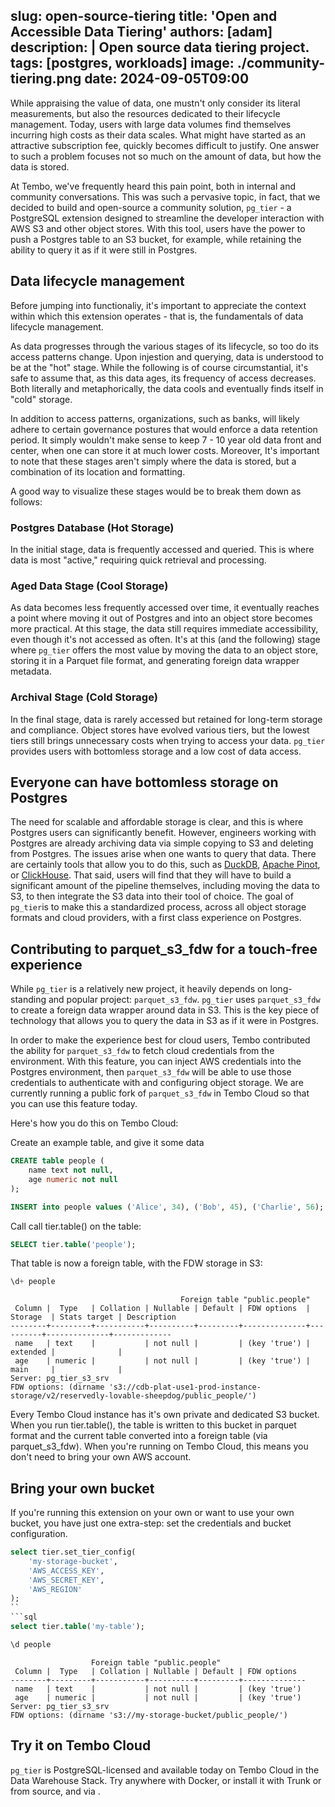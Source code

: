 slug: open-source-tiering
title: 'Open and Accessible Data Tiering'
authors: [adam]
description: |
	Open source data tiering project. 
tags: [postgres, workloads]
image: ./community-tiering.png 
date: 2024-09-05T09:00
---

While appraising the value of data, one mustn't only consider its literal measurements, but also the resources dedicated to their lifecycle management. Today, users with large data volumes find themselves incurring high costs as their data scales. What might have started as an attractive subscription fee, quickly becomes difficult to justify. One answer to such a problem focuses not so much on the amount of data, but how the data is stored.

At Tembo, we've frequently heard this pain point, both in internal and community conversations. This was such a pervasive topic, in fact, that we decided to build and open-source a community solution, `pg_tier` - a PostgreSQL extension designed to streamline the developer interaction with AWS S3 and other object stores.
With this tool, users have the power to push a Postgres table to an S3 bucket, for example, while retaining the ability to query it as if it were still in Postgres.

## Data lifecycle management

Before jumping into functionaliy, it's important to appreciate the context within which this extension operates - that is, the fundamentals of data lifecycle management.

As data progresses through the various stages of its lifecycle, so too do its access patterns change. Upon injestion and querying, data is understood to be at the "hot" stage. While the following is of course circumstantial, it's safe to assume that, as this data ages, its frequency of access decreases. Both literally and metaphorically, the data cools and eventually finds itself in "cold" storage.

In addition to access patterns, organizations, such as banks, will likely adhere to certain governance postures that would enforce a data retention period. It simply wouldn't make sense to keep 7 - 10 year old data front and center, when one can store it at much lower costs.
Moreover, It's important to note that these stages aren't simply where the data is stored, but a combination of its location and formatting.

A good way to visualize these stages would be to break them down as follows:

### Postgres Database (Hot Storage)

In the initial stage, data is frequently accessed and queried. This is where data is most "active," requiring quick retrieval and processing.

### Aged Data Stage (Cool Storage)

As data becomes less frequently accessed over time, it eventually reaches a point where moving it out of Postgres and into an object store becomes more practical. At this stage, the data still requires immediate accessibility, even though it's not accessed as often. It's at this (and the following) stage where `pg_tier` offers the most value by moving the data to an object store, storing it in a Parquet file format, and generating foreign data wrapper metadata.

### Archival Stage (Cold Storage)

In the final stage, data is rarely accessed but retained for long-term storage and compliance. Object stores have evolved various tiers, but the lowest tiers still brings unnecessary costs when trying to access your data. `pg_tier` provides users with bottomless storage and a low cost of data access.

## Everyone can have bottomless storage on Postgres

The need for scalable and affordable storage is clear, and this is where Postgres users can significantly benefit. However, engineers working with Postgres are already archiving data via simple copying to S3 and deleting from Postgres. The issues arise when one wants to query that data. There are certainly tools that allow you to do this, such as [DuckDB](https://duckdb.org/), [Apache Pinot](https://pinot.apache.org/), or [ClickHouse](https://clickhouse.com/). That said, users will find that they will have to build a significant amount of the pipeline themselves, including moving the data to S3, to then integrate the S3 data into their tool of choice. The goal of `pg_tier`is to make this a standardized process, across all object storage formats and cloud providers, with a first class experience on Postgres.

## Contributing to parquet_s3_fdw for a touch-free experience

While `pg_tier` is a relatively new project, it heavily depends on long-standing and popular project: `parquet_s3_fdw`. `pg_tier` uses `parquet_s3_fdw` to create a foreign data wrapper around data in S3. This is the key piece of technology that allows you to query the data in S3 as if it were in Postgres.

In order to make the experience best for cloud users, Tembo contributed the ability for `parquet_s3_fdw` to fetch cloud credentials from the environment. With this feature, you can inject AWS credentials into the Postgres environment, then `parquet_s3_fdw` will be able to use those credentials to authenticate with and configuring object storage. We are currently running a public fork of `parquet_s3_fdw` in Tembo Cloud so that you can use this feature today.

Here's how you do this on Tembo Cloud:

Create an example table, and give it some data

```sql
CREATE table people (
    name text not null,
    age numeric not null
);
```
```sql
INSERT into people values ('Alice', 34), ('Bob', 45), ('Charlie', 56);
```

Call call tier.table() on the table:

```sql
SELECT tier.table('people');
```

That table is now a foreign table, with the FDW storage in S3:

```sql
\d+ people
```
```text
                                      Foreign table "public.people"
 Column |  Type   | Collation | Nullable | Default | FDW options  | Storage  | Stats target | Description
--------+---------+-----------+----------+---------+--------------+----------+--------------+-------------
 name   | text    |           | not null |         | (key 'true') | extended |              |
 age    | numeric |           | not null |         | (key 'true') | main     |              |
Server: pg_tier_s3_srv
FDW options: (dirname 's3://cdb-plat-use1-prod-instance-storage/v2/reservedly-lovable-sheepdog/public_people/')
```

Every Tembo Cloud instance has it's own private and dedicated S3 bucket.
When you run tier.table(), the table is written to this bucket in parquet format and the current table converted into a foreign table (via parquet_s3_fdw).
When you're running on Tembo Cloud, this means you don't need to bring your own AWS account.

## Bring your own bucket

If you're running this extension on your own or want to use your own bucket, you have just one extra-step: set the credentials and bucket configuration.

```sql
select tier.set_tier_config(
	'my-storage-bucket',
	'AWS_ACCESS_KEY', 
	'AWS_SECRET_KEY',
	'AWS_REGION'
);
``
```sql
select tier.table('my-table');
```

```sql
\d people
```
```text
                  Foreign table "public.people"
 Column |  Type   | Collation | Nullable | Default | FDW options
--------+---------+-----------+----------+---------+--------------
 name   | text    |           | not null |         | (key 'true')
 age    | numeric |           | not null |         | (key 'true')
Server: pg_tier_s3_srv
FDW options: (dirname 's3://my-storage-bucket/public_people/')
```

## Try it on Tembo Cloud

`pg_tier` is PostgreSQL-licensed and available today on Tembo Cloud in the Data Warehouse Stack. Try anywhere with Docker, or install it with Trunk or from source, and via .
